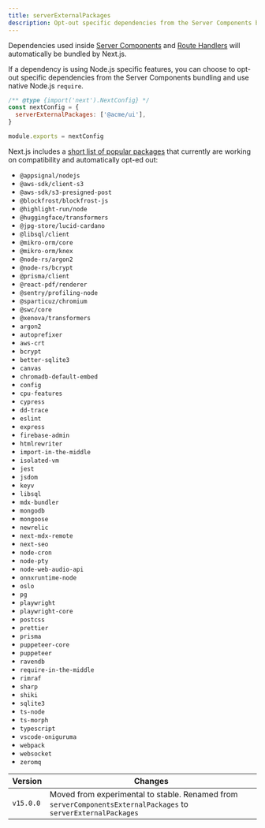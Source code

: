 ```yaml
---
title: serverExternalPackages
description: Opt-out specific dependencies from the Server Components bundling and use native Node.js `require`.
---
```


Dependencies used inside [Server Components](/docs/app/getting-started/server-and-client-components) and [Route Handlers](/docs/app/api-reference/file-conventions/route) will automatically be bundled by Next.js.

If a dependency is using Node.js specific features, you can choose to opt-out specific dependencies from the Server Components bundling and use native Node.js `require`.

```js filename="next.config.js"
/** @type {import('next').NextConfig} */
const nextConfig = {
  serverExternalPackages: ['@acme/ui'],
}

module.exports = nextConfig
```

Next.js includes a [short list of popular packages](https://github.com/vercel/next.js/blob/canary/packages/next/src/lib/server-external-packages.json) that currently are working on compatibility and automatically opt-ed out:

- `@appsignal/nodejs`
- `@aws-sdk/client-s3`
- `@aws-sdk/s3-presigned-post`
- `@blockfrost/blockfrost-js`
- `@highlight-run/node`
- `@huggingface/transformers`
- `@jpg-store/lucid-cardano`
- `@libsql/client`
- `@mikro-orm/core`
- `@mikro-orm/knex`
- `@node-rs/argon2`
- `@node-rs/bcrypt`
- `@prisma/client`
- `@react-pdf/renderer`
- `@sentry/profiling-node`
- `@sparticuz/chromium`
- `@swc/core`
- `@xenova/transformers`
- `argon2`
- `autoprefixer`
- `aws-crt`
- `bcrypt`
- `better-sqlite3`
- `canvas`
- `chromadb-default-embed`
- `config`
- `cpu-features`
- `cypress`
- `dd-trace`
- `eslint`
- `express`
- `firebase-admin`
- `htmlrewriter`
- `import-in-the-middle`
- `isolated-vm`
- `jest`
- `jsdom`
- `keyv`
- `libsql`
- `mdx-bundler`
- `mongodb`
- `mongoose`
- `newrelic`
- `next-mdx-remote`
- `next-seo`
- `node-cron`
- `node-pty`
- `node-web-audio-api`
- `onnxruntime-node`
- `oslo`
- `pg`
- `playwright`
- `playwright-core`
- `postcss`
- `prettier`
- `prisma`
- `puppeteer-core`
- `puppeteer`
- `ravendb`
- `require-in-the-middle`
- `rimraf`
- `sharp`
- `shiki`
- `sqlite3`
- `ts-node`
- `ts-morph`
- `typescript`
- `vscode-oniguruma`
- `webpack`
- `websocket`
- `zeromq`

| Version   | Changes                                                                                                        |
| --------- | -------------------------------------------------------------------------------------------------------------- |
| `v15.0.0` | Moved from experimental to stable. Renamed from `serverComponentsExternalPackages` to `serverExternalPackages` |
